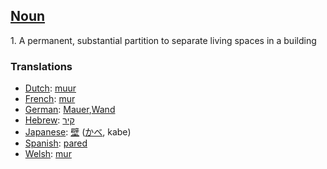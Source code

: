 ==[[Noun]]==

1.  A permanent, substantial partition to separate living spaces in a building

===Translations===

*[[Dutch]]: [[muur]]
*[[French]]: [[mur]]
*[[German]]: [[Mauer]],[[Wand]]
*[[Hebrew]]: [[קיר]]
*[[Japanese]]: [[壁]] ([[かべ]], kabe)
*[[Spanish]]: [[pared]]
*[[Welsh]]: [[mur]]